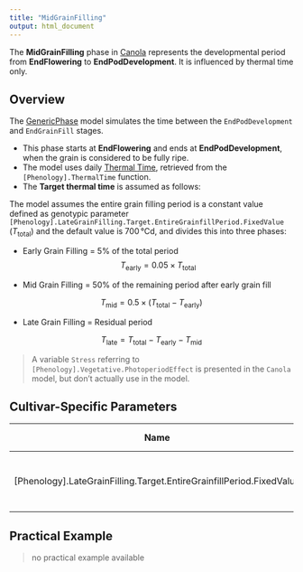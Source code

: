 ```yaml
---
title: "MidGrainFilling"
output: html_document
---
```



The **MidGrainFilling** phase in [Canola](/docs/Crops/Canola) represents the developmental period from **EndFlowering** to **EndPodDevelopment**. It is influenced by thermal time only.

## Overview

The [GenericPhase](/docs/Models/PMF/Phenology/Phases/GenericPhase.qmd) model simulates the time between the `EndPodDevelopment` and `EndGrainFill` stages.

- This phase starts at **EndFlowering** and ends at **EndPodDevelopment**, when the grain is considered to be fully ripe.
- The model uses daily [Thermal Time](ThermalTime.qmd), retrieved from the `[Phenology].ThermalTime` function.
- The **Target thermal time** is assumed as follows:



The model assumes the entire grain filling period is a constant value defined as genotypic parameter `[Phenology].LateGrainFilling.Target.EntireGrainfillPeriod.FixedValue` ($T_\text{total}$) and the default value is 700 °Cd, and divides this into three phases:

* Early Grain Filling = 5% of the total period
$$
T_\text{early} = 0.05 \times T_\text{total}
$$

* Mid Grain Filling = 50% of the remaining period after early grain fill

$$
T_\text{mid} = 0.5 \times (T_\text{total} - T_\text{early})
$$

* Late Grain Filling = Residual period

$$
T_\text{late} = T_\text{total} - T_\text{early} - T_\text{mid}
$$


> A variable `Stress` referring to `[Phenology].Vegetative.PhotoperiodEffect` is presented in the `Canola` model, but don't actually use in the model.


## Cultivar-Specific Parameters

| Name       | Description                                         | Default Value |
|------------|-----------------------------------------------------|---------------|
| [Phenology].LateGrainFilling.Target.EntireGrainfillPeriod.FixedValue  | Thermal time target during whole grain filling (°Cd)      | 700          |

## Practical Example

> no practical example available